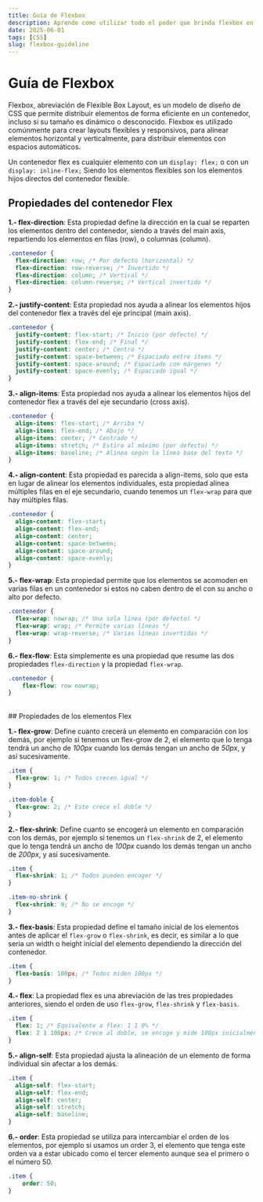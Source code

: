```yaml
---
title: Guía de Flexbox
description: Aprende como utilizar todo el poder que brinda flexbox en CSS para crear layouts increíbles.
date: 2025-06-01
tags: [CSS]
slug: flexbox-guideline
---
```


# Guía de Flexbox

Flexbox, abreviación de Flexible Box Layout, es un modelo de diseño de CSS que permite distribuir elementos de forma eficiente en un contenedor, incluso si su tamaño es dinámico o desconocido. Flexbox es utilizado comúnmente para crear layouts flexibles y responsivos, para alinear elementos horizontal y verticalmente, para distribuir elementos con espacios automáticos.

Un contenedor flex es cualquier elemento con un `display: flex;` o con un `display: inline-flex;` Siendo los elementos flexibles son los elementos hijos directos del contenedor flexible.

## Propiedades del contenedor Flex

**1.- flex-direction**: Esta propiedad define la dirección en la cual se reparten los elementos dentro del contenedor, siendo a través del main axis, repartiendo los elementos en filas (row), o columnas (column).

```css
.contenedor {
  flex-direction: row; /* Por defecto (horizontal) */
  flex-direction: row-reverse; /* Invertido */
  flex-direction: column; /* Vertical */
  flex-direction: column-reverse; /* Vertical invertido */
}
```

**2.- justify-content**: Esta propiedad nos ayuda a alinear los elementos hijos del contenedor flex a través del eje principal (main axis).

```css
.contenedor {
  justify-content: flex-start; /* Inicio (por defecto) */
  justify-content: flex-end; /* Final */
  justify-content: center; /* Centro */
  justify-content: space-between; /* Espaciado entre ítems */
  justify-content: space-around; /* Espaciado con márgenes */
  justify-content: space-evenly; /* Espaciado igual */
}
```

**3.- align-items**: Esta propiedad nos ayuda a alinear los elementos hijos del contenedor flex a través del eje secundario (cross axis).

```css
.contenedor {
  align-items: flex-start; /* Arriba */
  align-items: flex-end; /* Abajo */
  align-items: center; /* Centrado */
  align-items: stretch; /* Estira al máximo (por defecto) */
  align-items: baseline; /* Alinea según la línea base del texto */
}
```

**4.- align-content**: Esta propiedad es parecida a align-items, solo que esta en lugar de alinear los elementos individuales, esta propiedad alinea múltiples filas en el eje secundario, cuando tenemos un `flex-wrap` para que hay múltiples filas.

```css
.contenedor {
  align-content: flex-start;
  align-content: flex-end;
  align-content: center;
  align-content: space-between;
  align-content: space-around;
  align-content: space-evenly;
}
```

**5.- flex-wrap**: Esta propiedad permite que los elementos se acomoden en varias filas en un contenedor si estos no caben dentro de el con su ancho o alto por defecto.

```css
.contenedor {
  flex-wrap: nowrap; /* Una sola línea (por defecto) */
  flex-wrap: wrap; /* Permite varias líneas */
  flex-wrap: wrap-reverse; /* Varias líneas invertidas */
}
```

**6.- flex-flow**: Esta simplemente es una propiedad que resume las dos propiedades `flex-direction` y la propiedad `flex-wrap`.

```css
.contenedor {
	flex-flow: row nowrap;
}
```

<br />
## Propiedades de los elementos Flex

**1.- flex-grow**: Define cuanto crecerá un elemento en comparación con los demás, por ejemplo si tenemos un flex-grow de 2, el elemento que lo tenga tendrá un ancho de *100px* cuando los demás tengan un ancho de *50px*, y así sucesivamente.

```css
.item {
  flex-grow: 1; /* Todos crecen igual */
}

.item-doble {
  flex-grow: 2; /* Este crece el doble */
}
```

**2.- flex-shrink**: Define cuanto se encogerá un elemento en comparación con los demás, por ejemplo si tenemos un `flex-shrink` de 2, el elemento que lo tenga tendrá un ancho de *100px* cuando los demás tengan un ancho de *200px*, y así sucesivamente.

```css
.item {
  flex-shrink: 1; /* Todos pueden encoger */
}

.item-no-shrink {
  flex-shrink: 0; /* No se encoge */
}
```

**3.- flex-basis**: Esta propiedad define el tamaño inicial de los elementos antes de aplicar el `flex-grow` o `flex-shrink`, es decir, es similar a lo que seria un width o height inicial del elemento dependiendo la dirección del contenedor.

```css
.item {
  flex-basis: 100px; /* Todos miden 100px */
}
```

**4.- flex**: La propiedad flex es una abreviación de las tres propiedades anteriores, siendo el orden de uso `flex-grow`, `flex-shrink` y `flex-basis`.

```css
.item {
  flex: 1; /* Equivalente a flex: 1 1 0% */
  flex: 2 1 100px; /* Crece al doble, se encoge y mide 100px inicialmente */
}
```

**5.- align-self**: Esta propiedad ajusta la alineación de un elemento de forma individual sin afectar a los demás.

```css
.item {
  align-self: flex-start;
  align-self: flex-end;
  align-self: center;
  align-self: stretch;
  align-self: baseline;
}
```

**6.- order**: Esta propiedad se utiliza para intercambiar el orden de los elementos, por ejemplo si usamos un order 3, el elemento que tenga este orden va a estar ubicado como el tercer elemento aunque sea el primero o el número 50.

```css
.item {
	order: 50;
}
```
